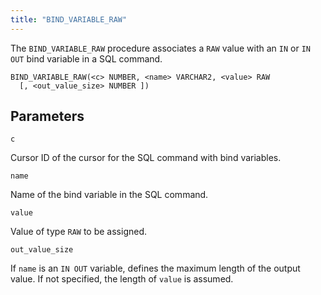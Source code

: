 ```yaml
---
title: "BIND_VARIABLE_RAW"
---
```


The `BIND_VARIABLE_RAW` procedure associates a `RAW` value with an `IN` or `IN OUT` bind variable in a SQL command.

```text
BIND_VARIABLE_RAW(<c> NUMBER, <name> VARCHAR2, <value> RAW
  [, <out_value_size> NUMBER ])
```

## Parameters

`c`

 Cursor ID of the cursor for the SQL command with bind variables.

`name`

 Name of the bind variable in the SQL command.

`value`

 Value of type `RAW` to be assigned.

`out_value_size`

 If `name` is an `IN OUT` variable, defines the maximum length of the output value. If not specified, the length of `value` is assumed.
